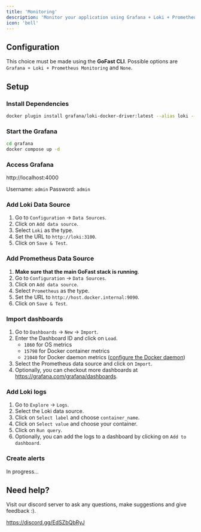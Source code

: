 ```yaml
---
title: 'Monitoring'
description: 'Monitor your application using Grafana + Loki + Prometheus Stack'
icon: 'bell'
---
```


## Configuration

This choice must be made using the **GoFast CLI**. Possible options are `Grafana + Loki + Prometheus Monitoring` and `None`.

## Setup

### Install Dependencies

```bash
docker plugin install grafana/loki-docker-driver:latest --alias loki --grant-all-permissions
```

### Start the Grafana

```bash
cd grafana
docker compose up -d
```

### Access Grafana

http://localhost:4000

Username: `admin`
Password: `admin`

### Add Loki Data Source

1. Go to `Configuration` -> `Data Sources`.
2. Click on `Add data source`.
3. Select `Loki` as the type.
4. Set the URL to `http://loki:3100`.
5. Click on `Save & Test`.

### Add Prometheus Data Source

1. **Make sure that the main GoFast stack is running**.
2. Go to `Configuration` -> `Data Sources`.
3. Click on `Add data source`.
4. Select `Prometheus` as the type.
5. Set the URL to `http://host.docker.internal:9090`.
6. Click on `Save & Test`.

### Import dashboards

1. Go to `Dashboards` -> `New` -> `Import`.
2. Enter the Dashboard ID and click on `Load`.
   - `1860` for OS metrics
   - `15798` for Docker container metrics
   - `21040` for Docker daemon metrics ([configure the Docker daemon](https://docs.docker.com/config/daemon/prometheus/))
3. Select the Prometheus data source and click on `Import`.
4. Optionally, you can checkout more dashboards at https://grafana.com/grafana/dashboards.

### Add Loki logs

1. Go to `Explore` -> `Logs`.
2. Select the Loki data source.
3. Click on `Select label` and choose `container_name`.
4. Click on `Select value` and choose your container.
5. Click on `Run query`.
6. Optionally, you can add the logs to a dashboard by clicking on `Add to dashboard`.

### Create alerts

In progress...

## Need help?

Visit our discord server to ask any questions, make suggestions and give feedback :).

https://discord.gg/EdSZbQbRyJ
